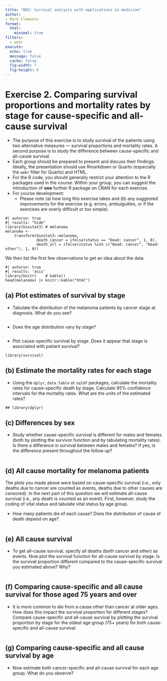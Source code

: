 ```yaml
---
title: "BDS: Survival analysis with applications in medicine"
author:
- Mark Clements
format:
  html:
    minimal: true
filters:
  - webr
execute:
  echo: true
  message: false
  cache: false
  fig-width: 7
  fig-height: 6
---
```



# Exercise 2. Comparing survival proportions and mortality rates by stage for cause-specific and all-cause survival #
	
- The purpose of this exercise is to study survival of the patients using two alternative measures --- survival proportions and mortality rates. A second purpose is to study the difference between cause-specific and all-cause survival.
- Each group should be prepared to present and discuss their findings. Ideally, the presentation should use Rmarkdown or Quarto (especially the `webr` filter for Quarto) and HTML.
- For the R code, you should generally restrict your attention to the R packages used in the course. Within your group, you can suggest the introduction of **one** further R package on CRAN for each exercise.
- For course development:
  - Please note (a) how long this exercise takes and (b) any suggested improvements for the exercise (e.g. errors, ambuiguities, or if the exercises are overly difficult or too simple).


```webr-r
#| autorun: true
#| results: "hide"
library(biostat3) # melanoma
melanoma <- 
    transform(biostat3::melanoma,
              death_cancer = ifelse(status == "Dead: cancer", 1, 0),
              death_all = ifelse(status %in% c("Dead: cancer", "Dead: other"), 1, 0))
```

We then list the first few observations to get an idea about the data.

```webr-r
#| autorun: true
#| results: 'asis'
library(knitr)    # kable()
head(melanoma) |> knitr::kable("html")
```

## (a) Plot estimates of survival by stage ##

- Tabulate the distribution of the melanoma patients by cancer stage at diagnosis. What do you see?

```webr-r
```

- Does the age distribution vary by stage?

```webr-r
```

- Plot cause-specific survival by stage. Does it appear that stage is associated with patient survival?

```webr-r
library(survival)
```


## (b) Estimate the mortality rates for each stage ##

- Using the `dplyr`, `data.table` or `sqldf` packages, calculate the mortality rates for cause-specific death by stage. Calculate 95% confidence intervals for the mortality rates. What are the units of the estimated rates? 

```webr-r
## library(dplyr)
```

## (c) Differences by sex ##

- Study whether cause-specific survival is different for males and females (both by plotting the survivor function and by tabulating mortality rates). Is there a difference in survival between males and females? If yes, is the difference present throughout the follow up?

```webr-r
```

## (d) All cause mortality for melanoma patients ##

The plots you made above were based on cause-specific survival
(i.e., only deaths due to cancer are counted as events, deaths
due to other causes are censored). In the next part of this
question we will estimate all-cause survival (i.e., any death is
counted as an event). First, however, study the coding of vital
status and tabulate vital status by age group.

- How many patients die of each cause? Does the distribution of
cause of death depend on age?


```webr-r
```

## (e) All cause survival ##

- To get all-cause survival, specify all deaths (both cancer
and other) as events. Now plot the survival function for all-cause survival
by stage. Is the survival proportion different compared to
the cause-specific survival you estimated above? Why?

```webr-r
```

## (f) Comparing cause-specific and all cause survival for those aged 75 years and over ##

- It is more common to die from a cause other than cancer at
older ages. How does this impact the survival proportion for
different stages? Compare cause-specific and all-cause survival
by plotting the survival proportion by stage for the oldest age
group (75+ years) for both cause-specific and
all-cause survival.

```webr-r
```

## (g) Comparing cause-specific and all cause survival by age ##

- Now estimate both cancer-specific and all-cause survival for
        each age group. What do you observe?

```webr-r
```

